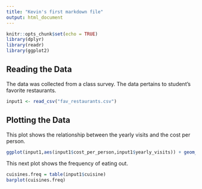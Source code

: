 ---
title: "Kevin's first markdown file"
output: html_document
---

```{r setup, include=FALSE}
knitr::opts_chunk$set(echo = TRUE)
library(dplyr)
library(readr)
library(ggplot2)
```

## Reading the Data

The data was collected from a class survey. The data pertains to student's favorite restaurants.  

```{r restaurant_data, echo=FALSE}
input1 <- read_csv("fav_restaurants.csv")

```

## Plotting the Data

This plot shows the relationship between the yearly visits and the cost per person.

```{r plot, echo=FALSE}
ggplot(input1,aes(input1$cost_per_person,input1$yearly_visits)) + geom_point()
```

This next plot shows the frequency of eating out.
```{r plot}
cuisines.freq = table(input1$cuisine)
barplot(cuisines.freq)
```








